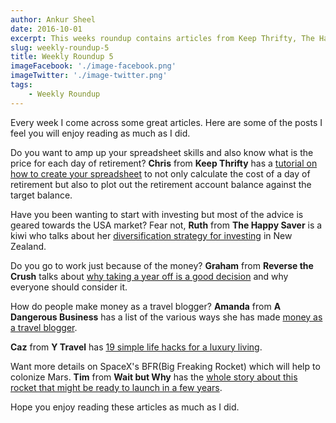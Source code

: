 ```yaml
---
author: Ankur Sheel
date: 2016-10-01
excerpt: This weeks roundup contains articles from Keep Thrifty, The Happy Saver, Reverse the Crush, A Dangerous Business, Y Travel and Wait but Why. Hope you enjoy reading these articles as much as I did.
slug: weekly-roundup-5
title: Weekly Roundup 5
imageFacebook: './image-facebook.png'
imageTwitter: './image-twitter.png'
tags:
    - Weekly Roundup
---
```


Every week I come across some great articles. Here are some of the posts I feel you will enjoy reading as much as I did.

Do you want to amp up your spreadsheet skills and also know what is the price for each day of retirement? **Chris** from **Keep Thrifty** has a [tutorial on how to create your spreadsheet](http://www.keepthrifty.com/2016/09/25/the-price-of-an-extra-day-spreadsheet-edition/) to not only calculate the cost of a day of retirement but also to plot out the retirement account balance against the target balance.

Have you been wanting to start with investing but most of the advice is geared towards the USA market? Fear not, **Ruth** from **The Happy Saver** is a kiwi who talks about her [diversification strategy for investing](http://www.thehappysaver.com/blog/dive-into-diversification) in New Zealand.

Do you go to work just because of the money? **Graham** from **Reverse the Crush** talks about [why taking a year off is a good decision](http://www.reversethecrush.com/taking-year-off-awesome-af/) and why everyone should consider it.

How do people make money as a travel blogger? **Amanda** from **A Dangerous Business** has a list of the various ways she has made [money as a travel blogger](http://www.dangerous-business.com/2016/09/make-money-as-blogger/).

**Caz** from **Y Travel** has [19 simple life hacks for a luxury living](http://www.ytravelblog.com/ife-hacks-luxury-living/).

Want more details on SpaceX's BFR(Big Freaking Rocket) which will help to colonize Mars. **Tim** from **Wait but Why** has the [whole story about this rocket that might be ready to launch in a few years](http://waitbutwhy.com/2016/09/spacexs-big-freaking-rocket-cleanversion.html).

Hope you enjoy reading these articles as much as I did.
